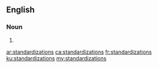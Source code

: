 ==English==

===Noun===
{{head|en|noun plural form}}

# {{plural of|standardization|lang=en}}

[[ar:standardizations]]
[[ca:standardizations]]
[[fr:standardizations]]
[[ku:standardizations]]
[[my:standardizations]]